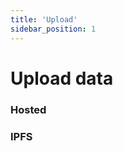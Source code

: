 ```yaml
---
title: 'Upload'
sidebar_position: 1
---
```



# Upload data

### Hosted


<SdkCodeBlock
  ts={PublishHostedJs}
  py={PublishHostedPy}
  java={PublishHostedJava}
  php={PublishHostedPhp}
  go={PublishHostedGo}
/>

### IPFS


<SdkCodeBlock
  ts={PublishIpfsJs}
  py={PublishIpfsPy}
  java={PublishIpfsJava}
  php={PublishIpfsPhp}
  go={PublishIpfsGo}
/>
